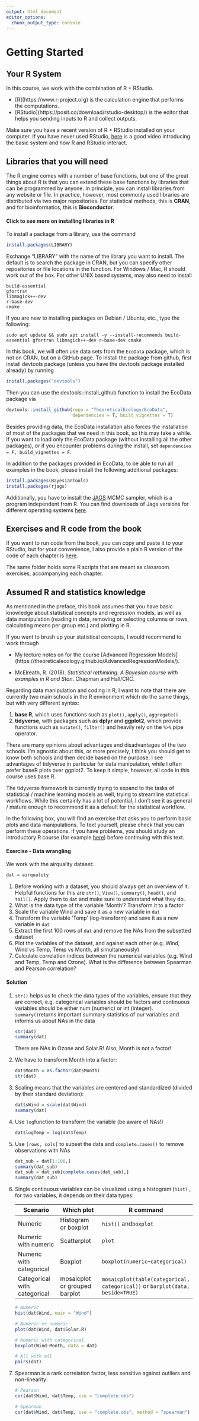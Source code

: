 ```yaml
---
output: html_document
editor_options: 
  chunk_output_type: console
---
```


# Getting Started

## Your R System

In this course, we work with the combination of R + RStudio.

-   \[R\](https://www.r-project.org) is the calculation engine that performs the computations.
-   \[RStudio\](https://posit.co/download/rstudio-desktop/) is the editor that helps you sending inputs to R and collect outputs.

Make sure you have a recent version of R + RStudio installed on your computer. If you have never used RStudio, <a href="https://videocampus.sachsen.de/video/First-steps-with-R-and-RStudio/528e5d164219f2d07e32a51736c3f7d1" target="_blank" rel="noopener">here</a> is a good video introducing the basic system and how R and RStudio interact.

## Libraries that you will need

The R engine comes with a number of base functions, but one of the great things about R is that you can extend these base functions by libraries that can be programmed by anyone. In principle, you can install libraries from any website or file. In practice, however, most commonly used libraries are distributed via two major repositories. For statistical methods, this is **CRAN**, and for bioinformatics, this is **Bioconductor**.

::: {.callout-tip collapse="true"}
#### Click to see more on installing libraries in R

To install a package from a library, use the command

```r
install.packages(LIBRARY)
```

Exchange "LIBRARY" with the name of the library you want to install. The default is to search the package in CRAN, but you can specify other repositories or file locations in the function. For Windows / Mac, R should work out of the box. For other UNIX based systems, may also need to install

```         
build-essential
gfortran
libmagick++-dev
r-base-dev
cmake
```

If you are new to installing packages on Debian / Ubuntu, etc., type the following:

```         
sudo apt update && sudo apt install -y --install-recommends build-essential gfortran libmagick++-dev r-base-dev cmake
```
:::

In this book, we will often use data sets from the `EcoData`{.R} package, which is not on CRAN, but on a GitHub page. To install the package from github, first install devtools package (unless you have the devtools package installed already) by running

```r
install.packages("devtools")
```

Then you can use the devtools::install_github function to install the EcoData package via

```r
devtools::install_github(repo = "TheoreticalEcology/EcoData",
                         dependencies = T, build_vignettes = T)
```

Besides providing data, the EcoData installation also forces the installation of most of the packages that we need in this book, so this may take a while. If you want to load only the EcoData package (without installing all the other packages), or if you encounter problems during the install, set `dependencies = F, build_vignettes = F`.

In addition to the packages provided in EcoData, to be able to run all examples in the book, please install the following additional packages:

```r
install.packages(BayesianTools)
install.packages(rjags)
```

Additionally, you have to install the [JAGS](https://mcmc-jags.sourceforge.io) MCMC sampler, which is a program independent from R. You can find downloads of Jags versions for different operating systems [here](https://sourceforge.net/projects/mcmc-jags/files/JAGS/4.x/).

## Exercises and R code from the book

If you want to run code from the book, you can copy and paste it to your RStudio, but for your convenience, I also provide a plain R version of the code of each chapter is [here](https://github.com/florianhartig/LearningBayes/tree/master/classroom/).

The same folder holds some R scripts that are meant as classroom exercises, accompanying each chapter.

## Assumed R and statistics knowledge

As mentioned in the preface, this book assumes that you have basic knowledge about statistical concepts and regression models, as well as data manipulation (reading in data, removing or selecting columns or rows, calculating means per group etc.) and plotting in R.

If you want to brush up your statistical concepts, I would recommend to work through

-   My lecture notes on for the course \[Advanced Regression Models\](https://theoreticalecology.github.io/AdvancedRegressionModels/).

-   McElreath, R. (2018). *Statistical rethinking: A Bayesian course with examples in R and Stan*. Chapman and Hall/CRC.

Regarding data manipulation and coding in R, I want to note that there are currently two main schools in the R environment which do the same things, but with very different syntax:

1.  **base R**, which uses functions such as `plot()`, `apply()`, `aggregate()`
2.  **tidyverse**, with packages such as **dplyr** and **ggplot2**, which provide functions such as `mutate()`, `filter()` and heavily rely on the `%>%` pipe operator.

There are many opinions about advantages and disadvantages of the two schools. I'm agnostic about this, or more precisely, I think you should get to know both schools and then decide based on the purpose. I see advantages of tidyverse in particular for data manipulation, while I often prefer baseR plots over ggplot2. To keep it simple, however, all code in this course uses base R.

::: callout-note
The tidyverse framework is currently trying to expand to the tasks of statistical / machine learning models as well, trying to streamline statistical workflows. While this certainly has a lot of potential, I don't see it as general / mature enough to recommend it as a default for the statistical workflow.
:::

In the following box, you will find an exercise that asks you to perform basic plots and data manipulations. To text yourself, please check that you can perform these operations. If you have problems, you should study an introductory R course (for example [here](https://theoreticalecology.github.io/DataScienceInR/)) before continuing with this text.

::: {.callout-caution icon="false"}
#### Exercise - Data wrangling

We work with the airquality dataset:

```r
dat = airquality
```

1.  Before working with a dataset, you should always get an overview of it. Helpful functions for this are `str()`, `View()`, `summary()`, `head()`, and `tail()`. Apply them to `dat` and make sure to understand what they do.
2.  What is the data type of the variable 'Month'? Transform it to a factor
3.  Scale the variable Wind and save it as a new variable in `dat`
4.  Transform the variable 'Temp' (log-transform) and save it as a new variable in `dat`
5.  Extract the first 100 rows of `dat` and remove the NAs from the subsetted dataset
6.  Plot the variables of the dataset, and against each other (e.g. Wind, Wind vs Temp, Temp vs Month, all simultaneously)
7.  Calculate correlation indices between the numerical variables (e.g. Wind and Temp, Temp and Ozone). What is the difference between Spearman and Pearson correlation?
:::

::: {.callout-tip collapse="true" appearance="minimal" icon="false"}
#### Solution

1.  `str()` helps us to check the data types of the variables, ensure that they are correct, e.g. categorical variables should be factors and continuous variables should be either num (numeric) or int (integer). `summary()`returns important summary statistics of our variables and informs us about NAs in the data

    ```r
    str(dat)
    summary(dat)
    ```

    There are NAs in Ozone and Solar.R! Also, Month is not a factor!

2.  We have to transform Month into a factor:

    ```r
    dat$Month = as.factor(dat$Month)
    str(dat)
    ```

3.  Scaling means that the variables are centered and standardized (divided by their standard deviation):

    ```r
    dat$sWind = scale(dat$Wind)
    summary(dat)
    ```

4.  Use `log`function to transform the variable (be aware of NAs!)

    ```r
    dat$logTemp = log(dat$Temp)
    ```

5.  Use `[rows, cols]` to subset the data and `complete.cases()` to remove observations with NAs

    ```r
    dat_sub = dat[1:100,]
    summary(dat_sub)
    dat_sub = dat_sub[complete.cases(dat_sub),]
    summary(dat_sub)
    ```

6.  Single continuous variables can be visualized using a histogram (`hist)` , for two variables, it depends on their data types:

    | Scenario                     | Which plot                    | R command                                                                            |
    |------------------|------------------|------------------------------------|
    | Numeric                      | Histogram or boxplot          | `hist()` and`boxplot`                                                                |
    | Numeric with numeric         | Scatterplot                   | `plot`                                                                               |
    | Numeric with categorical     | Boxplot                       | `boxplot(numeric~categorical)`                                                       |
    | Categorical with categorical | mosaicplot or grouped barplot | `mosaicplot(table(categorical, categorical))` or `barplot(data,        beside=TRUE)` |

    ```r
    # Numeric
    hist(dat$Wind, main = "Wind")

    # Numeric vs numeric
    plot(dat$Wind, dat$Solar.R)

    # Numeric with categorical
    boxplot(Wind~Month, data = dat)

    # All with all
    pairs(dat)
    ```

7.  Spearman is a rank correlation factor, less sensitive against outliers and non-linearity:

    ```r
    # Pearson
    cor(dat$Wind, dat$Temp, use = "complete.obs")

    # Spearman
    cor(dat$Wind, dat$Temp, use = "complete.obs", method = "spearman")
    ```
:::
